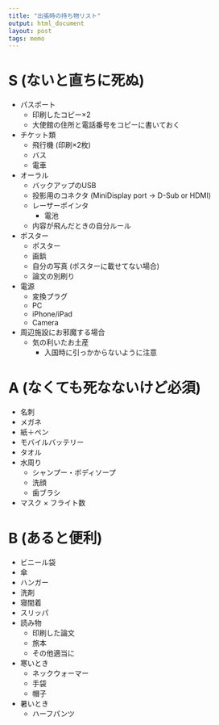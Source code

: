 ```yaml
---
title: "出張時の持ち物リスト"
output: html_document
layout: post
tags: memo
---
```


# S (ないと直ちに死ぬ)
- パスポート
    - 印刷したコピー×2
    - 大使館の住所と電話番号をコピーに書いておく
- チケット類
    - 飛行機 (印刷×2枚)
    - バス
    - 電車
- オーラル
    - バックアップのUSB
    - 投影用のコネクタ (MiniDisplay port -> D-Sub or HDMI)
    - レーザーポインタ
        - 電池
    - 内容が飛んだときの自分ルール
- ポスター
    - ポスター
    - 画鋲
    - 自分の写真 (ポスターに載せてない場合)
    - 論文の別刷り
- 電源
    - 変換プラグ
    - PC
    - iPhone/iPad
    - Camera

- 周辺施設にお邪魔する場合
    - 気の利いたお土産
        - 入国時に引っかからないように注意


# A (なくても死なないけど必須)
- 名刺
- メガネ
- 紙＋ペン
- モバイルバッテリー
- タオル
- 水周り
    - シャンプー・ボディソープ
    - 洗顔
    - 歯ブラシ
- マスク × フライト数

# B (あると便利)
- ビニール袋
- 傘
- ハンガー
- 洗剤
- 寝間着
- スリッパ
- 読み物
    - 印刷した論文
    - 旅本
    - その他適当に
- 寒いとき
    - ネックウォーマー
    - 手袋
    - 帽子
- 暑いとき
    - ハーフパンツ